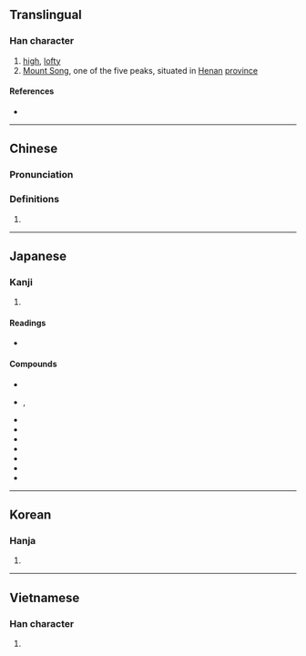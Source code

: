 {{character info/new}}
{{also|崧}}
==Translingual==

===Han character===
{{Han char|rn=46|rad=山|as=10|sn=13|four=22227|canj=UYRB|ids=⿱山高}}

# [[high]], [[lofty]]
# [[w:Mount Song|Mount Song]], one of the five peaks, situated in [[Henan]] [[province]]

====References====
* {{Han ref|kx=0317.270|dkj=08348|dj=0617.420|hdz=10791.180|uh=5D69|ud=23913|bh=B743|bd=46915}}

----

==Chinese==
{{zh-forms}}

===Pronunciation===
{{zh-pron
|m=sōng
|c=sung1
|h=pfs=
|md=
|mn=
|w=
|mc=y
|oc=y
|cat=
}}

===Definitions===
{{zh-hanzi}}

# {{rfdef|lang=zh}}

----

==Japanese==

===Kanji===
{{ja-kanji|grade=|rs=山10}}

# {{defn|lang=ja|sort=山10}}

====Readings====
* {{ja-readings|on=[[すう]] (sū), [[しゅう]] (shū)|kun=[[たかい]] (takai), [[かさ]] (kasa)}}

====Compounds====
* {{ja-r|嵩上げ|かさあげ}}
* {{ja-r|嵩高|かさだか}}, {{ja-r|嵩高|すうこう}}
* {{ja-r|嵩張る|かさばる}}
* {{ja-r|嵩呼|すうこ}}
* {{ja-r|年嵩|としかさ}}
* {{ja-r|荷嵩み|にがさみ}}
* {{ja-r|値嵩|ねがさ}}
* {{ja-r|値嵩株|ねがさかぶ}}
* {{ja-r|水嵩|みずかさ}}

----

==Korean==

===Hanja===
{{ko-hanja|hangeul=숭|rv=sung|mr=sung}}

# {{defn|lang=ko|sort=山10}}

----

==Vietnamese==

===Han character===
{{vi-readings|rs=山10|hanviet=tung}}

# {{defn|lang=vi|sort=山10}}